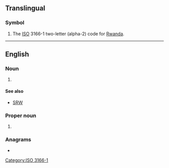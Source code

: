 {{also|rw|.rw}}
==Translingual==

===Symbol===
{{head|mul|symbol}}

# The [[ISO]] 3166-1 two-letter (alpha-2) code for [[Rwanda]].

[[Category:ISO 3166-1]]

----

==English==

===Noun===
{{en-noun}}

# {{lb|en|mathematics|probability}} {{initialism of|en|random walk}}

====See also====
* [[SRW]]

===Proper noun===
{{en-proper noun}}

# {{lb|en|Internet}} {{initialism of|en|{{w|RationalWiki}}}}

===Anagrams===
* {{anagrams|en|a=rw|WR|w****r}}